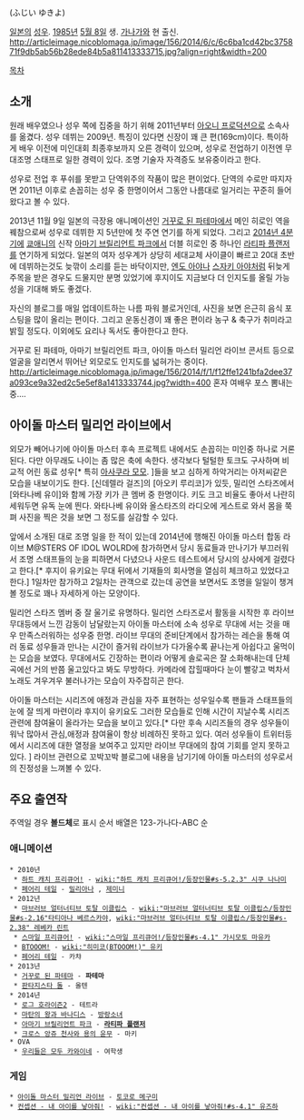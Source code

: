 {{{+1 藤井ゆきよ }}} (ふじい ゆきよ)

[[일본]]의 [[성우]]. [[1985년]] [[5월 8일]] 생. [[가나가와]] 현 출신.
http://articleimage.nicoblomaga.jp/image/156/2014/6/c/6c6ba1cd42bc375871f9db5ab56b28ede84b5a811413333715.jpg?align=right&width=200

[[목차]]
== 소개 ==
원래 배우였으나 성우 쪽에 집중을 하기 위해 2011년부터 [[아오니 프로덕션]]으로 소속사를 옮겼다. 성우 데뷔는 2009년. 특징이 있다면 신장이 꽤 큰 편(169cm)이다. 특이하게 배우 이전에 미인대회 최종후보까지 오른 경력이 있으며, 성우로 전업하기 이전엔 무대조명 스태프로 일한 경력이 있다. 조명 기술자 자격증도 보유중이라고 한다.

성우로 전업 후 푸쉬를 못받고 단역위주의 작품이 많은 편이었다. 단역의 수로만 따지자면 2011년 이후로 손꼽히는 성우 중 한명이어서 그동안 나름대로 일거리는 꾸준히 들어왔다고 볼 수 있다.

2013년 11월 9일 일본의 극장용 애니메이션인 [[거꾸로 된 파테마]]에서 메인 히로인 역을 꿰참으로써 성우로 데뷔한 지 5년만에 첫 주연 연기를 하게 되었다. 그리고 [[애니메이션/2014년 10월|2014년 4분기]]에 [[쿄애니]]의 신작 [[아마기 브릴리언트 파크]]에서 더블 히로인 중 하나인 [[라티파 플랜저]]를 연기하게 되었다. 일본의 여자 성우계가 상당히 세대교체 사이클이 빠르고 20대 초반에 데뷔하는것도 늦깎이 소리를 듣는 바닥이지만, [[엔도 아야]]나 [[스자키 아야]]처럼 뒤늦게 주목을 받은 경우도 드물지만 분명 있었기에 후지이도 지금보다 더 인지도를 올릴 가능성을 기대해 봐도 좋겠다.

자신의 블로그를 매일 업데이트하는 나름 파워 블로거인데, 사진을 보면 은근히 음식 포스팅을 많이 올리는 편이다. 그리고 운동신경이 꽤 좋은 편이라 농구 & 축구가 취미라고 밝힐 정도다. 이외에도 요리나 독서도 좋아한다고 한다.

거꾸로 된 파테마, 아마기 브릴리언트 파크, 아이돌 마스터 밀리언 라이브 콘서트 등으로 얼굴을 알리면서 뛰어난 외모로도 인지도를 넓혀가는 중이다.
http://articleimage.nicoblomaga.jp/image/156/2014/f/1/f12ffe1241bfa2dee37a093ce9a32ed2c5e5ef8a1413333744.jpg?width=400
혼자 여배우 포스 뽐내는중....

== 아이돌 마스터 밀리언 라이브에서 ==
외모가 빼어나기에 아이돌 마스터 후속 프로젝트 내에서도 손꼽히는 미인중 하나로 거론된다. 다만 아무래도 나이는 좀 많은 축에 속한다. 생각보다 털털한 토크도 구사하며 비교적 어린 동료 성우[* 특히 [[아사쿠라 모모]]. ]들을 보고 심하게 하악거리는 아저씨같은 모습을 내보이기도 한다. [신데렐라 걸즈]의 [아오키 루리코]가 있듯, 밀리언 스타즈에서 [와타나베 유이]와 함께 가장 키가 큰 멤버 중 한명이다. 키도 크고 비율도 좋아서 나란히 세워두면 유독 눈에 띈다. 와타나베 유이와 올스타즈의 라디오에 게스트로 와서 몸을 쭉 펴 사진을 찍은 것을 보면 그 정도를 실감할 수 있다.   

앞에서 소개된 대로 조명 일을 한 적이 있는데 2014년에 행해진 아이돌 마스터 합동 라이브 M@STERS OF IDOL WOLRD에 참가하면서 당시 동료들과 만나기가 부끄러워서 조명 스태프들의 눈을 피하면서 다녔으나 사운드 테스트에서 당시의 상사에게 걸렸다고 한다.[* 후지이 유키요는 무대 뒤에서 기재들의 회사명을 열심히 체크하고 있었다고 한다.] 1일차만 참가하고 2일차는 관객으로 갔는데 공연을 보면서도 조명을 일일이 챙겨 볼 정도로 꽤나 자세하게 아는 모양이다.

밀리언 스타즈 멤버 중 잘 울기로 유명하다. 밀리언 스타즈로서 활동을 시작한 후 라이브 무대등에서 느낀 감동이 남달랐는지 아이돌 마스터에 소속 성우로 무대에 서는 것을 매우 만족스러워하는 성우중 한명. 라이브 무대의 준비단계에서 참가하는 레슨을 통해 여러 동료 성우들과 만나는 시간이 즐거워 라이브가 다가올수록 끝나는게 아쉽다고 울먹이는 모습을 보였다. 무대에서도 긴장하는 편이라 어떻게 솔로곡은 잘 소화해내는데 단체곡에선 거의 반쯤 울고있다고 봐도 무방하다. 카메라에 잡힐때마다 눈이 빨갛고 벅차서 노래도 겨우겨우 불러나가는 모습이 자주잡히곤 한다.

아이돌 마스터는 시리즈에 애정과 관심을 자주 표현하는 성우일수록 팬들과 스태프들의 눈에 잘 띄게 마련이라 후지이 유키요도 그러한 모습들로 인해 시간이 지날수록 시리즈 관련에 참여율이 올라가는 모습을 보이고 있다.[* 다만 후속 시리즈들의 경우 성우들이 워낙 많아서 관심,애정과 참여율이 항상 비례하진 못하고 있다. 여러 성우들이 트위터등에서 시리즈에 대한 열정을 보여주고 있지만 라이브 무대에의 참여 기회를 얻지 못하고 있다. ] 라이브 관련으로 꼬박꼬박 블로그에 내용을 남기기에 아이돌 마스터의 성우로서의 진정성을 느껴볼 수 있다. 
    
== 주요 출연작 == 
주역일 경우 '''볼드체'''로 표시
순서 배열은 123-가나다-ABC 순
=== 애니메이션 ===
 * 2010년
  * [[하트 캐치 프리큐어!]] - [[wiki:"하트 캐치 프리큐어!/등장인물#s-5.2.3" 시쿠 나나미]]
  * [[페어리 테일]] - [[밀리아나]] , [[제미니]]
 * 2012년
  * [[마브러브 얼터너티브 토탈 이클립스]] - [[wiki:"마브러브 얼터너티브 토탈 이클립스/등장인물#s-2.16"타티아나 베르스카야]], [[wiki:"마브러브 얼터너티브 토탈 이클립스/등장인물#s-2.38" 레베카 린트]]
  * [[스마일 프리큐어!]] - [[wiki:"스마일 프리큐어!/등장인물#s-4.1" 가시모토 마유카]]
  * [[BTOOOM!]] - [[wiki:"히미코(BTOOOM!)" 유키]]
  * [[페어리 테일]] - 카챠
 * 2013년
  * [[거꾸로 된 파테마]] - '''파테마'''
  * [[판타지스타 돌]] - 올텐
 * 2014년
  * [[로그 호라이즌|로그 호라이즌2]] - 테트라
  * [[마탄의 왕과 바나디스]] - [[레그나스 왕자|방랑소녀]]
  * [[아마기 브릴리언트 파크]] - '''[[라티파 플랜저]]'''
  * [[크로스 앙쥬 천사와 용의 윤무]] - 마키
 * OVA
  * [[우리들은 모두 카와이네]] - 여학생
=== 게임 ===
 * [[아이돌 마스터 밀리언 라이브]] - [[토코로 메구미]]
 * [[컨셉션 - 내 아이를 낳아줘!]] - [[wiki:"컨셉션 - 내 아이를 낳아줘!#s-4.1" 유즈하]]
